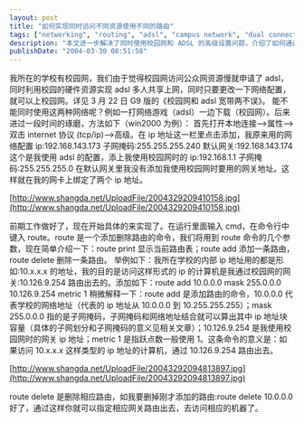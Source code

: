 ```yaml
---
layout: post
title: "如何实现同时访问不同资源使用不同的路由"
tags: ["networking", "routing", "adsl", "campus network", "dual connection", "route command", "windows 2000", "tcp/ip", "network configuration", "tech tutorial"]
description: "本文进一步解决了同时使用校园网和 ADSL 的高级设置问题，介绍了如何通过 Windows 的 route 命令创建特定的路由规则，让不同类型的网络流量通过不同的网关。作者详细说明了在 TCP/IP 高级设置中绑定多个 IP 地址的步骤，以及如何使用 route add 和 route delete 命令在命令行中配置路由表，特别是将校内 10.x.x.x 网段的流量定向到校园网网关，从而实现同时打游戏和下载校内资源的目标。"
publishDate: "2004-03-30 08:51:58"
---
```


我所在的学校有校园网，我们由于觉得校园网访问公众网资源慢就申请了 adsl，同时利用校园的硬件资源实现 adsl 多人共享上网，同时只要更改一下网络配置，就可以上校园网。详见 3 月 22 日 G9 版的《校园网和 adsl 宽带两不误》。
能不能同时使用这两种网络呢？例如一打网络游戏（adsl）一边下载（校园网）。后来进过一段时间的琢磨，方法如下（win2000 为例）：
首先打开本地连接-->属性-->双击 internet 协议 (tcp/ip)-->高级。在 ip 地址这一栏里点击添加，我原来用的网络配置 ip:192.168.143.173 子网掩码:255.255.255.240 默认网关:192.168.143.174 这个是我使用 adsl 的配置，添上我使用校园网时的 ip:192.168.1.1 子网掩码:255.255.255.0 在默认网关里我没有添加我使用校园网时要用的网关地址。这样就在我的网卡上绑定了两个 ip 地址。

[http://www.shangda.net/UploadFile/2004329209410158.jpg](http://www.shangda.net/UploadFile/2004329209410158.jpg)

前期工作做好了，现在开始具体的来实现了。在运行里面输入 cmd，在命令行中键入 route。route 是一个添加删除路由的命令，我们将用到 route 命令的几个参数，现在简单介绍一下：route print 显示当前路由表；route add 添加一条路由，route delete 删除一条路由。
举例如下：我所在学校的内部 ip 地址用的都是形如:10.x.x.x 的地址，我的目的是访问这样形式的 ip 的计算机是我通过校园网的网关:10.126.9.254 路由出去的。添加如下：route add 10.0.0.0 mask 255.0.0.0 10.126.9.254 metric 1 稍微解释一下：route add 是添加路由的命令，10.0.0.0 代表学校的网络地址（代表的 ip 地址从 10.0.0.0 到 10.255.255.255）；mask 255.0.0.0 指的是子网掩码，子网掩码和网络地址结合就可以算出其中 ip 地址块容量（具体的子网划分和子网掩码的意义见相关文章）；10.126.9.254 是我使用校园网时的网关 ip 地址；metric 1 是指跃点数一般使用 1。这条命令的意义是：如果访问 10.x.x.x 这样类型的 ip 地址的计算机，通过 10.126.9.254 路由出去。

[http://www.shangda.net/UploadFile/20043292094813897.jpg](http://www.shangda.net/UploadFile/20043292094813897.jpg)

route delete 是删除相应路由，如我要删掉刚才添加的路由:route delete 10.0.0.0
好了，通过这样你就可以指定相应网关路由出去，去访问相应的机器了。
